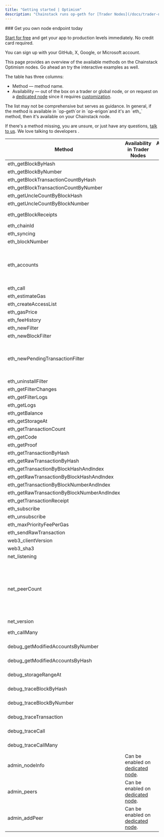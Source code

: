 ---
title: "Getting started | Optimism"
description: "Chainstack runs op-geth for [Trader Nodes](/docs/trader-node) and op-erigon for [Global Nodes](/docs/global-elastic-node). See also [Clients](/docs/protocols-clients)."
---

<Check>
  ### Get you own node endpoint today

  [Start for free](https://console.chainstack.com/) and get your app to production levels immediately. No credit card required.

  You can sign up with your GitHub, X, Google, or Microsoft account.
</Check>

This page provides an overview of the available methods on the Chainstack Optimism nodes. Go ahead an try the interactive examples as well.

The table has three columns:

* Method — method name.
* Availability — out of the box on a trader or global node, or on request on a [dedicated node](/docs/dedicated-node) since it requires [customization](/docs/features-availability-across-subscription-plans).

<Info>
  The list may not be comprehensive but serves as guidance. In general, if the method is available in `op-geth`or in `op-erigon`and it's an `eth_` method, then it's available on your Chainstack node.

  If there's a method missing, you are unsure, or just have any questions, [talk to us](https://support.chainstack.com/hc/en-us/requests/new). We love talking to developers <Icon icon="heart" iconType="solid" /> <Icon icon="screwdriver-wrench" iconType="solid" />.
</Info>

| Method                                      | Availability in Trader Nodes                              | Availability in Global Nodes | Comments                                                                                                                                                                                                                          |
| ------------------------------------------- | --------------------------------------------------------- | ---------------------------- | --------------------------------------------------------------------------------------------------------------------------------------------------------------------------------------------------------------------------------- |
| eth\_getBlockByHash                         | <Icon icon="square-check" iconType="solid" />                                                         | <Icon icon="square-check" iconType="solid" />                            |                                                                                                                                                                                                                                   |
| eth\_getBlockByNumber                       | <Icon icon="square-check" iconType="solid" />                                                         | <Icon icon="square-check" iconType="solid" />                            |                                                                                                                                                                                                                                   |
| eth\_getBlockTransactionCountByHash         | <Icon icon="square-check" iconType="solid" />                                                         | <Icon icon="square-check" iconType="solid" />                            |                                                                                                                                                                                                                                   |
| eth\_getBlockTransactionCountByNumber       | <Icon icon="square-check" iconType="solid" />                                                         | <Icon icon="square-check" iconType="solid" />                            |                                                                                                                                                                                                                                   |
| eth\_getUncleCountByBlockHash               | <Icon icon="square-check" iconType="solid" />                                                         | <Icon icon="square-check" iconType="solid" />                            |                                                                                                                                                                                                                                   |
| eth\_getUncleCountByBlockNumber             | <Icon icon="square-check" iconType="solid" />                                                         | <Icon icon="square-check" iconType="solid" />                            |                                                                                                                                                                                                                                   |
| eth\_getBlockReceipts                       | <Icon icon="xmark" iconType="solid" />                                                         | <Icon icon="square-check" iconType="solid" />                            | This an `op-erigon` method.                                                                                                                                                                                                       |
| eth\_chainId                                | <Icon icon="square-check" iconType="solid" />                                                         | <Icon icon="square-check" iconType="solid" />                            |                                                                                                                                                                                                                                   |
| eth\_syncing                                | <Icon icon="square-check" iconType="solid" />                                                         | <Icon icon="square-check" iconType="solid" />                            |                                                                                                                                                                                                                                   |
| eth\_blockNumber                            | <Icon icon="square-check" iconType="solid" />                                                         | <Icon icon="square-check" iconType="solid" />                            |                                                                                                                                                                                                                                   |
| eth\_accounts                               | <Icon icon="square-check" iconType="solid" />                                                         |                              | Returns list of accounts stored on the node. Will always return empty because Chainstack doesn't store any.                                                                                                                       |
| eth\_call                                   | <Icon icon="square-check" iconType="solid" />                                                         | <Icon icon="square-check" iconType="solid" />                            |                                                                                                                                                                                                                                   |
| eth\_estimateGas                            | <Icon icon="square-check" iconType="solid" />                                                         | <Icon icon="square-check" iconType="solid" />                            |                                                                                                                                                                                                                                   |
| eth\_createAccessList                       | <Icon icon="square-check" iconType="solid" />                                                         | <Icon icon="square-check" iconType="solid" />                            |                                                                                                                                                                                                                                   |
| eth\_gasPrice                               | <Icon icon="square-check" iconType="solid" />                                                         | <Icon icon="square-check" iconType="solid" />                            |                                                                                                                                                                                                                                   |
| eth\_feeHistory                             | <Icon icon="square-check" iconType="solid" />                                                         | <Icon icon="square-check" iconType="solid" />                            |                                                                                                                                                                                                                                   |
| eth\_newFilter                              | <Icon icon="square-check" iconType="solid" />                                                         | <Icon icon="square-check" iconType="solid" />                            |                                                                                                                                                                                                                                   |
| eth\_newBlockFilter                         | <Icon icon="square-check" iconType="solid" />                                                         | <Icon icon="square-check" iconType="solid" />                            |                                                                                                                                                                                                                                   |
| eth\_newPendingTransactionFilter            | <Icon icon="square-check" iconType="solid" />                                                         | <Icon icon="square-check" iconType="solid" />                            | Subsequent `eth_getFilterChanges` will always return empty because the [Optimism mempool is private](https://help.optimism.io/hc/en-us/articles/16135808401947-The-Transaction-Pool-a-k-a-Mempool).                               |
| eth\_uninstallFilter                        | <Icon icon="square-check" iconType="solid" />                                                         | <Icon icon="square-check" iconType="solid" />                            |                                                                                                                                                                                                                                   |
| eth\_getFilterChanges                       | <Icon icon="square-check" iconType="solid" />                                                         | <Icon icon="square-check" iconType="solid" />                            |                                                                                                                                                                                                                                   |
| eth\_getFilterLogs                          | <Icon icon="square-check" iconType="solid" />                                                         | <Icon icon="square-check" iconType="solid" />                            |                                                                                                                                                                                                                                   |
| eth\_getLogs                                | <Icon icon="square-check" iconType="solid" />                                                         | <Icon icon="square-check" iconType="solid" />                            |                                                                                                                                                                                                                                   |
| eth\_getBalance                             | <Icon icon="square-check" iconType="solid" />                                                         | <Icon icon="square-check" iconType="solid" />                            |                                                                                                                                                                                                                                   |
| eth\_getStorageAt                           | <Icon icon="square-check" iconType="solid" />                                                         | <Icon icon="square-check" iconType="solid" />                            |                                                                                                                                                                                                                                   |
| eth\_getTransactionCount                    | <Icon icon="square-check" iconType="solid" />                                                         | <Icon icon="square-check" iconType="solid" />                            |                                                                                                                                                                                                                                   |
| eth\_getCode                                | <Icon icon="square-check" iconType="solid" />                                                         | <Icon icon="square-check" iconType="solid" />                            |                                                                                                                                                                                                                                   |
| eth\_getProof                               | <Icon icon="square-check" iconType="solid" />                                                         | <Icon icon="square-check" iconType="solid" />                            |                                                                                                                                                                                                                                   |
| eth\_getTransactionByHash                   | <Icon icon="square-check" iconType="solid" />                                                         | <Icon icon="square-check" iconType="solid" />                            |                                                                                                                                                                                                                                   |
| eth\_getRawTransactionByHash                | <Icon icon="square-check" iconType="solid" />                                                         | <Icon icon="square-check" iconType="solid" />                            |                                                                                                                                                                                                                                   |
| eth\_getTransactionByBlockHashAndIndex      | <Icon icon="square-check" iconType="solid" />                                                         | <Icon icon="square-check" iconType="solid" />                            |                                                                                                                                                                                                                                   |
| eth\_getRawTransactionByBlockHashAndIndex   | <Icon icon="square-check" iconType="solid" />                                                         | <Icon icon="square-check" iconType="solid" />                            |                                                                                                                                                                                                                                   |
| eth\_getTransactionByBlockNumberAndIndex    | <Icon icon="square-check" iconType="solid" />                                                         | <Icon icon="square-check" iconType="solid" />                            |                                                                                                                                                                                                                                   |
| eth\_getRawTransactionByBlockNumberAndIndex | <Icon icon="square-check" iconType="solid" />                                                         | <Icon icon="square-check" iconType="solid" />                            |                                                                                                                                                                                                                                   |
| eth\_getTransactionReceipt                  | <Icon icon="square-check" iconType="solid" />                                                         | <Icon icon="square-check" iconType="solid" />                            |                                                                                                                                                                                                                                   |
| eth\_subscribe                              | <Icon icon="square-check" iconType="solid" />                                                         | <Icon icon="square-check" iconType="solid" />                            |                                                                                                                                                                                                                                   |
| eth\_unsubscribe                            | <Icon icon="square-check" iconType="solid" />                                                         | <Icon icon="square-check" iconType="solid" />                            |                                                                                                                                                                                                                                   |
| eth\_maxPriorityFeePerGas                   | <Icon icon="square-check" iconType="solid" />                                                         | <Icon icon="square-check" iconType="solid" />                            |                                                                                                                                                                                                                                   |
| eth\_sendRawTransaction                     | <Icon icon="square-check" iconType="solid" />                                                         | <Icon icon="square-check" iconType="solid" />                            |                                                                                                                                                                                                                                   |
| web3\_clientVersion                         | <Icon icon="square-check" iconType="solid" />                                                         | <Icon icon="square-check" iconType="solid" />                            |                                                                                                                                                                                                                                   |
| web3\_sha3                                  | <Icon icon="square-check" iconType="solid" />                                                         | <Icon icon="square-check" iconType="solid" />                            |                                                                                                                                                                                                                                   |
| net\_listening                              | <Icon icon="square-check" iconType="solid" />                                                         | <Icon icon="square-check" iconType="solid" />                            |                                                                                                                                                                                                                                   |
| net\_peerCount                              | <Icon icon="square-check" iconType="solid" />                                                         | <Icon icon="square-check" iconType="solid" />                            | Will always return `0x0` on `op-geth` and `op-erigon`. The p2p networking is done on the `op-node`, which does not have an endpoint exposed. See also [OP issue 5745](https://github.com/ethereum-optimism/optimism/issues/5745). |
| net\_version                                | <Icon icon="square-check" iconType="solid" />                                                         | <Icon icon="square-check" iconType="solid" />                            |                                                                                                                                                                                                                                   |
| eth\_callMany                               | <Icon icon="xmark" iconType="solid" />                                                         | <Icon icon="square-check" iconType="solid" />                            | This is an`op-erigon` method.                                                                                                                                                                                                     |
| debug\_getModifiedAccountsByNumber          | <Icon icon="xmark" iconType="solid" />                                                         | <Icon icon="square-check" iconType="solid" />                            | Enable [debug and trace APIs](/docs/debug-and-trace-apis).                                                                                                                                                                        |
| debug\_getModifiedAccountsByHash            | <Icon icon="xmark" iconType="solid" />                                                         | <Icon icon="square-check" iconType="solid" />                            | Enable [debug and trace APIs](/docs/debug-and-trace-apis).                                                                                                                                                                        |
| debug\_storageRangeAt                       | <Icon icon="xmark" iconType="solid" />                                                         | <Icon icon="square-check" iconType="solid" />                            | Enable [debug and trace APIs](/docs/debug-and-trace-apis).                                                                                                                                                                        |
| debug\_traceBlockByHash                     | <Icon icon="xmark" iconType="solid" />                                                         | <Icon icon="square-check" iconType="solid" />                            | Enable [debug and trace APIs](/docs/debug-and-trace-apis).                                                                                                                                                                        |
| debug\_traceBlockByNumber                   | <Icon icon="xmark" iconType="solid" />                                                         | <Icon icon="square-check" iconType="solid" />                            | Enable [debug and trace APIs](/docs/debug-and-trace-apis).                                                                                                                                                                        |
| debug\_traceTransaction                     | <Icon icon="xmark" iconType="solid" />                                                         | <Icon icon="square-check" iconType="solid" />                            | Enable [debug and trace APIs](/docs/debug-and-trace-apis).                                                                                                                                                                        |
| debug\_traceCall                            | <Icon icon="xmark" iconType="solid" />                                                         | <Icon icon="square-check" iconType="solid" />                            | Enable [debug and trace APIs](/docs/debug-and-trace-apis).                                                                                                                                                                        |
| debug\_traceCallMany                        | <Icon icon="xmark" iconType="solid" />                                                         | <Icon icon="square-check" iconType="solid" />                            | This is an `op-erigon` method.                                                                                                                                                                                                    |
| admin\_nodeInfo                             | Can be enabled on [dedicated node](/docs/dedicated-node). |                              |                                                                                                                                                                                                                                   |
| admin\_peers                                | Can be enabled on [dedicated node](/docs/dedicated-node). |                              |                                                                                                                                                                                                                                   |
| admin\_addPeer                              | Can be enabled on [dedicated node](/docs/dedicated-node). |                              |                                                                                                                                                                                                                                   |
